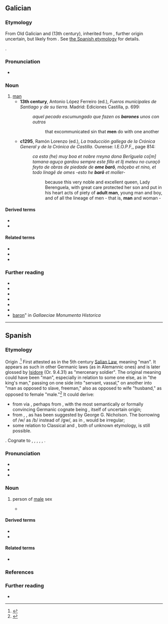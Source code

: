 {{also|varon|váron}}
==Galician==

===Etymology===
From Old Galician and {{inh|gl|roa-opt|baron}} (13th century), inherited from {{inh|gl|LL|bā̆rō}}, further origin uncertain, but likely from {{der|gl|gem-pro|-}}. See [[#Spanish|the Spanish etymology]] for details.

{{doublet|gl|barón}}.

===Pronunciation===
* {{IPA|gl|/baˈɾoŋ/}}

===Noun===
{{gl-noun|m}}

# [[man]] {{gloss|[[adult]] [[male]] [[human]]}}
#* '''13th century''', Antonio López Ferreiro (ed.), ''Fueros municipales de Santiago y de su tierra''. Madrid: Ediciones Castilla, p. 699:
#*: ''aquel pecado escumungado que fazen os '''barones''' unos con outros''
#*:: that excommunicated sin that '''men''' do with one another
#* '''c1295''', Ramón Lorenzo (ed.), ''La traducción gallega de la Crónica General y de la Crónica de Castilla''. Ourense: I.E.O.P.F,, page 814:
#*: ''ca esta (he) muy boa et nobre rreyna dona Berĩguela co[m] tamana aguça gardou sempre este fillo et llj meteu no curaçõ feyto de obras de piedade de '''ome barõ''', mãçebo et nino, et todo linagẽ de omes -esto he '''barõ''' et moller-''
#*:: because this very noble and excellent queen, Lady Berenguela, with great care protected her son and put in his heart acts of piety of '''adult man''', young man and boy, and of all the lineage of men - that is, '''man''' and woman -
#: {{syn|gl|home}}

====Derived terms====
* {{l|gl|baril}}
* {{l|gl|bon varón}}

====Related terms====
* {{l|gl|barón}}
* {{l|gl|baronesa}}
* {{l|gl|baronía}}

===Further reading===
* {{R:es:DCECH|barón}}
* {{R:gl:DDGM|baron}}
* {{R:gl:CX|baron}}
* {{R:gl:DDLG|varon}}
* {{R:gl:TILG}}
* {{R:TLPGP}}
* [http://gmh.consellodacultura.org/nc/buscador/resultados/lib/0/buscar/baron/dende/Dende%20AAAA/ata/Ata%20AAAA/envio/Buscar/op/1/fb0/0/ baron]" in ''Gallaeciae Monumenta Historica''

----

==Spanish==

===Etymology===
Origin {{unk|es|uncertain}}.<ref>{{cite-web|en|url=https://blog.oup.com/2014/06/baron-etymology-word-origin-part-2/|title=A globalized history of “baron,” part 2|date=2014-06-18|accessdate=2021-02-09|work=OUPblog}}</ref> First attested as {{inh|es|LL|bā̆rō}} in the 5th century [[w:Salic Law|Salian Law]], meaning "man". It appears as such in other Germanic laws (as {{m|la|barus}} in Alemannic ones) and is later glossed by [[w:Isidore|Isidore]] (Or. 9.4.31) as "mercenary soldier". The original meaning could have been "man", especially in relation to some one else, as in "the king's man," passing on one side into "servant, vassal," on another into "man as opposed to slave, freeman," also as opposed to wife "husband," as opposed to female "male."<ref>{{R:OED|baron}}</ref> It could derive:
* from {{der|es|gem-pro|*barō}} via {{bor|es|frk|*barō}}, perhaps from {{der|gl|ine-pro|*bʰer-||to bear}}, with the most semantically or formally convincing Germanic cognate being {{cog|ang|beorn||man, warrior}}, itself of uncertain origin;
* from {{der|es|gem-pro|*warō|t=protector}}, {{m|gem-pro|*warōną||to watch, protect}}, as has been suggested by George G. Nicholson. The borrowing of /w/ as /b/ instead of /gw/, as in {{m|es|guardar}}, would be irregular;
* some relation to Classical {{inh|es|la|bārō||dunce, lout}} and {{m|la|bardus|t=stupid}}, both of unknown etymology, is still possible.
{{doublet|es|barón}}. Cognate to {{cog|pt|varão}}, {{m|pt|barão}}, {{cog|gl|varón}}, {{m|gl|barón}}, {{cog|fr|baron}}, {{cog|it|barone}}.

===Pronunciation===
{{es-IPA}}
* {{audio|es|LL-Q1321 (spa)-AdrianAbdulBaha-varón.wav|Audio (Colombia)}}
* {{homophones|es|barón}}
* {{rhymes|es|on|s=2}}

===Noun===
{{es-noun|m}}

# person of [[male]] sex
#: {{syn|es|hombre|macho}}
#: {{coordinate terms|es|hembra}}
#: {{uxi|es|un estudiante '''varón'''|a '''male''' student}}
#* {{quote-book
|es
|year=1882
|author=José Zorrilla
|authorlink=José Zorrilla
|title=La leyenda del Cid
|chapter=IX
|chapterurl={{fullurl:s:es:La leyenda del Cid: 81}}
|passage=Y es: que entonces un '''varón''' / poderoso, desterrado / por su Rey, se iba a otro Estado / a servir a otra nación.}}

====Derived terms====
* {{l|es|varonil}}
* {{l|es|varoncito}}

====Related terms====
* {{l|es|barón}}

===References===
<references />

===Further reading===
* {{R:es:DRAE}}
